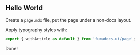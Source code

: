 
## Hello World

Create a `page.mdx` file, put the page under a non-docs layout.

Apply typography styles with:

```jsx
export { withArticle as default } from 'fumadocs-ui/page';
```

Done!
